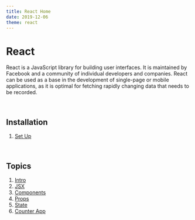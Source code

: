 ```yaml
---
title: React Home
date: 2019-12-06
theme: react
---
```





# React

React is a JavaScript library for building user interfaces. It is maintained by Facebook and a community of individual developers and companies. React can be used as a base in the development of single-page or mobile applications, as it is optimal for fetching rapidly changing data that needs to be recorded.

<br/>

<div style={{height: "100%", float: "right", width: "300px", margin: "auto 0"}}>
<Logo />
</div>

## Installation

1. [Set Up](/tutorials/react/setup/)

<br/>

## Topics

1. [Intro](/tutorials/react/introduction)
2. [JSX](/tutorials/react/jsx) 
3. [Components](/tutorials/react/components)
4. [Props](/tutorials/react/props)
5. [State](/tutorials/react/state)
6. [Counter App](/projects/react/counterapp)